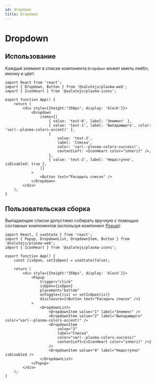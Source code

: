 ```yaml
---
id: dropdown
title: Dropdown
---
```



# Dropdown
<Description name="Dropdown" />
<PropsTable name="Dropdown" />
<StorybookLink name="Dropdown" />

## Использование
Каждый элемент в списке компонента `Dropdown` может иметь лейбл, иконку и цвет.

```tsx live
import React from 'react';
import { Dropdown, Button } from '@salutejs/plasma-web';
import { IconHeart } from '@salutejs/plasma-icons';

export function App() {
    return (
        <div style={{height:"350px", display: 'block'}}>
            <Dropdown
                items={[
                    { value: 'test-0', label: 'Элемент' },
                    { value: 'test-1', label: 'Выпадающего', color: 'var(--plasma-colors-accent)' },
                    {
                        value: 'test-2',
                        label: 'Списка',
                        color: 'var(--plasma-colors-success)',
                        contentLeft: <IconHeart color="inherit" />,
                    },
                    { value: 'test-3', label: 'Недоступно', isDisabled: true },
                ]}
            >
                <Button text="Раскрыть список" />
            </Dropdown>
        </div>
    );
}
```

## Пользовательская сборка
Выпадающие списки допустимо собирать вручную с помощью составных компонентов (используя компонент [Popup](./popup)):

```tsx live
import React, { useState } from 'react';
import { Popup, DropdownList, DropdownItem, Button } from '@salutejs/plasma-web';
import { IconHeart } from '@salutejs/plasma-icons';

export function App() {
    const [isOpen, setIsOpen] = useState(false);

    return (
        <div style={{height:"350px", display: 'block'}}>
            <Popup
                trigger="click"
                isOpen={isOpen}
                placement="bottom"
                onToggle={(is) => setIsOpen(is)}
                disclosure={<Button text="Раскрыть список" />}
            >
                <DropdownList>
                    <DropdownItem value="1" label="Элемент" />
                    <DropdownItem value="2" label="Выпадающего" color="var(--plasma-colors-accent)" />
                    <DropdownItem
                        value="3"
                        label="Списка"
                        color="var(--plasma-colors-success)"
                        contentLeft={<IconHeart color="inherit" />}
                    />
                    <DropdownItem value="4" label="Недоступно" isDisabled />
                </DropdownList>
            </Popup>
        </div>
    );
}
```
